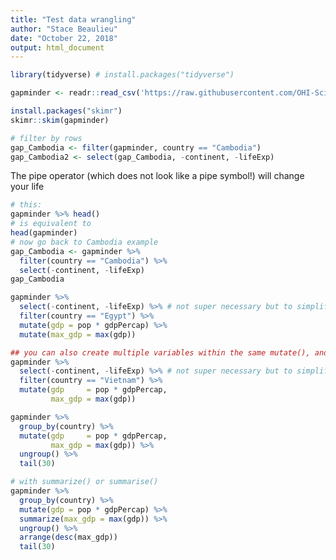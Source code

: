 ```yaml
---
title: "Test data wrangling"
author: "Stace Beaulieu"
date: "October 22, 2018"
output: html_document
---
```


```r
library(tidyverse) # install.packages("tidyverse")
```

```r
gapminder <- readr::read_csv('https://raw.githubusercontent.com/OHI-Science/data-science-training/master/data/gapminder.csv')
```

```r
install.packages("skimr")
skimr::skim(gapminder)
```

```r
# filter by rows
gap_Cambodia <- filter(gapminder, country == "Cambodia")
gap_Cambodia2 <- select(gap_Cambodia, -continent, -lifeExp)

```

The pipe operator (which does not look like a pipe symbol!) will change your life

```r
# this:
gapminder %>% head()
# is equivalent to
head(gapminder)
# now go back to Cambodia example
gap_Cambodia <- gapminder %>%
  filter(country == "Cambodia") %>%
  select(-continent, -lifeExp)
gap_Cambodia
```

```r
gapminder %>%
  select(-continent, -lifeExp) %>% # not super necessary but to simplify
  filter(country == "Egypt") %>%
  mutate(gdp = pop * gdpPercap) %>%
  mutate(max_gdp = max(gdp))

## you can also create multiple variables within the same mutate(), and line them up so they are easier to read:
gapminder %>%
  select(-continent, -lifeExp) %>% # not super necessary but to simplify
  filter(country == "Vietnam") %>% 
  mutate(gdp     = pop * gdpPercap,
         max_gdp = max(gdp))

```

```r
gapminder %>%
  group_by(country) %>%
  mutate(gdp     = pop * gdpPercap,
         max_gdp = max(gdp)) %>%
  ungroup() %>% 
  tail(30)

# with summarize() or summarise()
gapminder %>%
  group_by(country) %>%
  mutate(gdp = pop * gdpPercap) %>%
  summarize(max_gdp = max(gdp)) %>%
  ungroup() %>%
  arrange(desc(max_gdp))
  tail(30)
  
```

